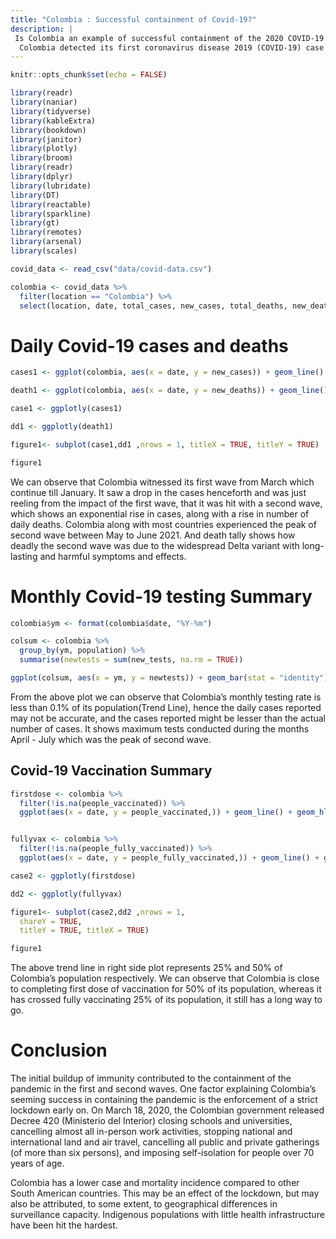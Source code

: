 ```yaml
---
title: "Colombia : Successful containment of Covid-19?"
description: |
 Is Colombia an example of successful containment of the 2020 COVID-19 pandemic?  
  Colombia detected its first coronavirus disease 2019 (COVID-19) case on March 2, 2020. From March 22 to April 25, it implemented a national lockdown that, apparently, allowed the country to keep a low incidence and mortality rate up to mid-May. Forced by the economic losses, the government then opened many commercial activities, which was followed by an increase in cases and deaths. 
---
```


```r
knitr::opts_chunk$set(echo = FALSE)
```

```r
library(readr)
library(naniar)
library(tidyverse)
library(kableExtra)
library(bookdown)
library(janitor)
library(plotly)
library(broom)
library(readr)
library(dplyr)
library(lubridate)
library(DT)
library(reactable)
library(sparkline)
library(gt)
library(remotes)
library(arsenal)
library(scales)
```

```r
covid_data <- read_csv("data/covid-data.csv")

colombia <- covid_data %>% 
  filter(location == "Colombia") %>% 
  select(location, date, total_cases, new_cases, total_deaths, new_deaths, total_tests, new_tests, hosp_patients, total_vaccinations, people_vaccinated, people_fully_vaccinated, population)

```

# Daily Covid-19 cases and deaths

```r

cases1 <- ggplot(colombia, aes(x = date, y = new_cases)) + geom_line() + labs(title = "Covid-19 Daily cases and  registered", x = "Time", y = "Number of cases")

death1 <- ggplot(colombia, aes(x = date, y = new_deaths)) + geom_line() + labs(title = "Covid-19 Number of Daily cases and Deaths", x = "Time", y = "Number of deaths")

case1 <- ggplotly(cases1)

dd1 <- ggplotly(death1)

figure1<- subplot(case1,dd1 ,nrows = 1, titleX = TRUE, titleY = TRUE)

figure1

```

We can observe that Colombia witnessed its first wave from March which continue till January. It saw a drop in the cases henceforth and was just reeling from the impact of the first wave, that it was hit with a second wave, which shows an exponential rise in cases, along with a rise in number of daily deaths. Colombia along with most countries experienced the peak of second wave between May to June 2021. And death tally shows how deadly the second wave was due to the widespread Delta variant with long-lasting and harmful symptoms and effects. 


# Monthly Covid-19 testing Summary

```r

colombia$ym <- format(colombia$date, "%Y-%m") 

colsum <- colombia %>% 
  group_by(ym, population) %>% 
  summarise(newtests = sum(new_tests, na.rm = TRUE))

ggplot(colsum, aes(x = ym, y = newtests)) + geom_bar(stat = "identity") + geom_hline(yintercept = (0.1*colsum$population)) + theme(axis.text.x = element_text(angle = 90, vjust = 0.5, hjust=1)) + scale_y_continuous(label = comma) + labs(title = "Monthly Covid tests done", x = "Month-Year", y = "Number of tests")

```

From the above plot we can observe that Colombia's monthly testing rate is less than 0.1% of its population(Trend Line), hence the daily cases reported may not be accurate, and the cases reported might be lesser than the actual number of cases. It shows maximum tests conducted during the months April - July which was the peak of second wave.  

## Covid-19 Vaccination Summary 

```r

firstdose <- colombia %>% 
  filter(!is.na(people_vaccinated)) %>% 
  ggplot(aes(x = date, y = people_vaccinated,)) + geom_line() + geom_hline(yintercept = (0.5*colombia$population)) + scale_y_continuous(labels = comma) + labs(title = "Number of people who have received first dose", x = "Time", y = "Number of people")


fullyvax <- colombia %>% 
  filter(!is.na(people_fully_vaccinated)) %>% 
  ggplot(aes(x = date, y = people_fully_vaccinated,)) + geom_line() + geom_hline(yintercept = (0.5*colombia$population)) + geom_hline(yintercept = (0.25*colombia$population)) + scale_y_continuous(labels = comma) + labs(title = "Number of people received first dose vs fully vaccinated", x = "Time", y = "")

case2 <- ggplotly(firstdose)

dd2 <- ggplotly(fullyvax)

figure1<- subplot(case2,dd2 ,nrows = 1,
  shareY = TRUE,
  titleY = TRUE, titleX = TRUE)

figure1

```

The above trend line in right side plot represents 25% and 50% of Colombia's population respectively. We can observe that Colombia is close to completing first dose of vaccination for 50% of its population, whereas it has crossed fully vaccinating 25% of its population, it still has a long way to go. 


# Conclusion

The initial buildup of immunity contributed to the containment of the pandemic in the first and second waves. One factor explaining Colombia’s seeming success in containing the pandemic is the enforcement of a strict lockdown early on. On March 18, 2020, the Colombian government released Decree 420 (Ministerio del Interior) closing schools and universities, cancelling almost all in-person work activities, stopping national and international land and air travel, cancelling all public and private gatherings (of more than six persons), and imposing self-isolation for people over 70 years of age. 

Colombia has a lower case and mortality incidence compared to other South American countries. This may be an effect of the lockdown, but may also be attributed, to some extent, to geographical differences in surveillance capacity. Indigenous populations with little health infrastructure have been hit the hardest.



